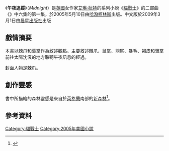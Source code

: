 {{noteTA
|G1=貓戰士
}}
{{Infobox Book 
| name                 = 午夜追蹤
| image                = [[File:Warriors_Midnight_cover.jpg|200px]]
| image_caption        = 《午夜追蹤》繁體中文版封面。
| author               = 艾琳·杭特
| title_orig           = Midnight
| translator           = 高子梅
| illustrator          =
| cover_artist         = 北士品牌設計顧問
| country              = [[英國|英國]]
| language             = {{flagicon|UK}} [[英語|英語]]<br>{{flagicon|TWN}} [[繁體中文|繁體中文]]
| series               = 《{{le|貓戰士：新預言|Warriors: The New Prophecy}}》
| subject              = 
| genre                = 奇幻文學
| publisher            = {{flagicon|UK}} [[哈潑柯林斯|哈潑柯林斯]]出版社<br>{{flagicon|TWN}} [[晨星出版社|晨星出版社]]
| release_date         = 2005年5月10日
| chinese_release_date = 2009年3月1日
| media_type           = 
| pages                = 
| format               =
| isbn                 = 
| oclc                 = 66296992
| preceded_by          = 《[[黑暗時刻|黑暗時刻]]》
| followed_by          = 《[[新月危機|新月危機]]》
}}
《'''午夜追蹤'''》（''Midnight''）是[[英國|英國]]女作家[[艾琳·杭特|艾琳·杭特]]的系列小說《[[貓戰士|貓戰士]]》的二部曲《{{le|貓戰士：新預言|Warriors: The New Prophecy|新預言}}》中六集的第一集，於2005年5月10日由[[哈潑柯林斯|哈潑柯林斯]]出版。中文版於2009年3月1日由[[晨星出版社|晨星出版社]]出版

==戲情摘要==
本書以棘爪和葉掌作為敘述觀點。主要敘述棘爪、鼠掌、羽尾、暴毛、褐皮和鴉掌前往太陽沈沒的地方聆聽午夜訊息的經過。

封面人物是棘爪。

==創作靈感==
書中所描繪的森林靈感是來自於[[英格蘭|英格蘭]]南部的[[新森林国家公园|新森林]]<ref>{{Cite web|url=http://www.wandsandworlds.com/community/node/52|title=Transcript Of Erin Hunter Chat!|accessdate=2018-12-30|date=2005-12-15|publisher=Wands and Worlds community|archiveurl=https://web.archive.org/web/20080304065805/http://www.wandsandworlds.com/community/node/52|archivedate=2008-03-04|dead-url=yes}}</ref>。

==參考資料==
<references />

{{Warriorcats}}
{{DEFAULTSORT:Midnight}}
[[Category:貓戰士|Category:貓戰士]]
[[Category:2005年美國小說|Category:2005年美國小說]]